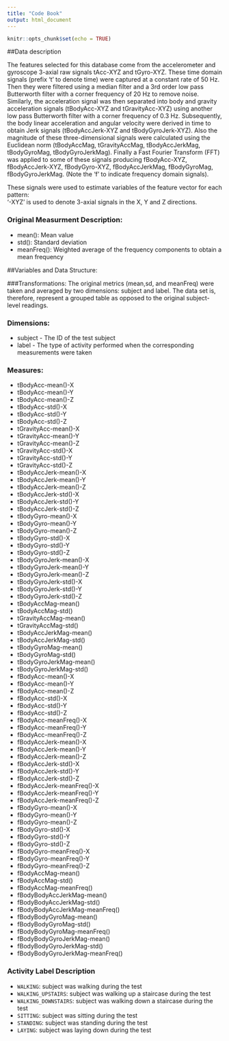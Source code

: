 ---
title: "Code Book"
output: html_document
---

```{r setup, include=FALSE}
knitr::opts_chunk$set(echo = TRUE)
```
##Data description

The features selected for this database come from the accelerometer and gyroscope 3-axial raw signals tAcc-XYZ and tGyro-XYZ. These time domain signals (prefix 't' to denote time) were captured at a constant rate of 50 Hz. Then they were filtered using a median filter and a 3rd order low pass Butterworth filter with a corner frequency of 20 Hz to remove noise. Similarly, the acceleration signal was then separated into body and gravity acceleration signals (tBodyAcc-XYZ and tGravityAcc-XYZ) using another low pass Butterworth filter with a corner frequency of 0.3 Hz. 
Subsequently, the body linear acceleration and angular velocity were derived in time to obtain Jerk signals (tBodyAccJerk-XYZ and tBodyGyroJerk-XYZ). Also the magnitude of these three-dimensional signals were calculated using the Euclidean norm (tBodyAccMag, tGravityAccMag, tBodyAccJerkMag, tBodyGyroMag, tBodyGyroJerkMag). 
Finally a Fast Fourier Transform (FFT) was applied to some of these signals producing fBodyAcc-XYZ, fBodyAccJerk-XYZ, fBodyGyro-XYZ, fBodyAccJerkMag, fBodyGyroMag, fBodyGyroJerkMag. (Note the 'f' to indicate frequency domain signals). 

These signals were used to estimate variables of the feature vector for each pattern:  
'-XYZ' is used to denote 3-axial signals in the X, Y and Z directions.

### Original Measurment Description:
* mean(): Mean value
* std(): Standard deviation
* meanFreq(): Weighted average of the frequency components to obtain a mean frequency

##Variables and Data Structure:

###Transformations:
The original metrics (mean,sd, and meanFreq) were taken and averaged by two dimensions: subject and
label. The data set is, therefore, represent a grouped table as opposed to the original subject-level readings.

### Dimensions:

* subject - The ID of the test subject
* label - The type of activity performed when the corresponding measurements were taken

### Measures:

* tBodyAcc-mean()-X
* tBodyAcc-mean()-Y
* tBodyAcc-mean()-Z
* tBodyAcc-std()-X
* tBodyAcc-std()-Y
* tBodyAcc-std()-Z
* tGravityAcc-mean()-X
* tGravityAcc-mean()-Y
* tGravityAcc-mean()-Z
* tGravityAcc-std()-X
* tGravityAcc-std()-Y
* tGravityAcc-std()-Z
* tBodyAccJerk-mean()-X
* tBodyAccJerk-mean()-Y
* tBodyAccJerk-mean()-Z
* tBodyAccJerk-std()-X
* tBodyAccJerk-std()-Y
* tBodyAccJerk-std()-Z
* tBodyGyro-mean()-X
* tBodyGyro-mean()-Y
* tBodyGyro-mean()-Z
* tBodyGyro-std()-X
* tBodyGyro-std()-Y
* tBodyGyro-std()-Z
* tBodyGyroJerk-mean()-X
* tBodyGyroJerk-mean()-Y
* tBodyGyroJerk-mean()-Z
* tBodyGyroJerk-std()-X
* tBodyGyroJerk-std()-Y
* tBodyGyroJerk-std()-Z
* tBodyAccMag-mean()
* tBodyAccMag-std()
* tGravityAccMag-mean()
* tGravityAccMag-std()
* tBodyAccJerkMag-mean()
* tBodyAccJerkMag-std()
* tBodyGyroMag-mean()
* tBodyGyroMag-std()
* tBodyGyroJerkMag-mean()
* tBodyGyroJerkMag-std()
* fBodyAcc-mean()-X
* fBodyAcc-mean()-Y
* fBodyAcc-mean()-Z
* fBodyAcc-std()-X
* fBodyAcc-std()-Y
* fBodyAcc-std()-Z
* fBodyAcc-meanFreq()-X
* fBodyAcc-meanFreq()-Y
* fBodyAcc-meanFreq()-Z
* fBodyAccJerk-mean()-X
* fBodyAccJerk-mean()-Y
* fBodyAccJerk-mean()-Z
* fBodyAccJerk-std()-X
* fBodyAccJerk-std()-Y
* fBodyAccJerk-std()-Z
* fBodyAccJerk-meanFreq()-X
* fBodyAccJerk-meanFreq()-Y
* fBodyAccJerk-meanFreq()-Z
* fBodyGyro-mean()-X
* fBodyGyro-mean()-Y
* fBodyGyro-mean()-Z
* fBodyGyro-std()-X
* fBodyGyro-std()-Y
* fBodyGyro-std()-Z
* fBodyGyro-meanFreq()-X
* fBodyGyro-meanFreq()-Y
* fBodyGyro-meanFreq()-Z
* fBodyAccMag-mean()
* fBodyAccMag-std()
* fBodyAccMag-meanFreq()
* fBodyBodyAccJerkMag-mean()
* fBodyBodyAccJerkMag-std()
* fBodyBodyAccJerkMag-meanFreq()
* fBodyBodyGyroMag-mean()
* fBodyBodyGyroMag-std()
* fBodyBodyGyroMag-meanFreq()
* fBodyBodyGyroJerkMag-mean()
* fBodyBodyGyroJerkMag-std()
* fBodyBodyGyroJerkMag-meanFreq()

### Activity Label Description

* `WALKING`: subject was walking during the test
* `WALKING_UPSTAIRS`: subject was walking up a staircase during the test
* `WALKING_DOWNSTAIRS`: subject was walking down a staircase during the test
* `SITTING`: subject was sitting during the test
* `STANDING`: subject was standing during the test
* `LAYING`: subject was laying down during the test
